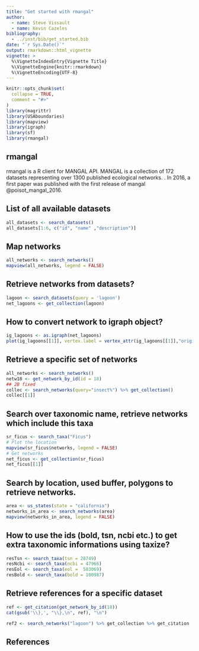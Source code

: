 ---
title: "Get started with rmangal"
author:
  - name: Steve Vissault
  - name: Kevin Cazeles
bibliography:
  - ../inst/bib/get_started.bib
date: "`r Sys.Date()`"
output: rmarkdown::html_vignette
vignette: >
  %\VignetteIndexEntry{Vignette Title}
  %\VignetteEngine{knitr::rmarkdown}
  %\VignetteEncoding{UTF-8}
---


```{r setup, include = FALSE}
knitr::opts_chunk$set(
  collapse = TRUE,
  comment = "#>"
)
library(magrittr)
library(USAboundaries)
library(mapview)
library(igraph)
library(sf)
library(rmangal)
```


## rmangal

rmangal is a R client for MANGAL API. MANGAL is a collection of 172
datasets representing over 1300 published ecological networks.
[](http://www.mangal.io/about/). In 2016, a first paper was published with the
first release of mangal @poisot_mangal_2016.



## List of all available datasets

```{R}
all_datasets <- search_datasets()
all_datasets[1:6, c("id", "name" ,"description")]
```

## Map networks

```{R}
all_networks <- search_networks()
mapview(all_networks, legend = FALSE)
```

## Retrieve networks from datasets?

```{R}
lagoon <- search_datasets(query = 'lagoon')
net_lagoons <- get_collection(lagoon)
```


## How to convert network to igraph object?

```{R}
ig_lagoons <- as.igraph(net_lagoons)
plot(ig_lagoons[[1]], vertex.label = vertex_attr(ig_lagoons[[1]],"original_name"))
```


## Retrieve a specific set of networks

```{R}
all_networks <- search_networks()
netw18 <- get_network_by_id(id = 18)
## 2B fixed
collec <- search_networks(query="insect%") %>% get_collection()
collec[[1]]
```

## Search over taxonomic name, retrieve networks which include this taxa

```{R}
sr_ficus <- search_taxa("Ficus")
# Plot the location
mapview(sr_ficus$networks, legend = FALSE)
# Get networks
net_ficus <- get_collection(sr_ficus)
net_ficus[[1]]
```

## Search by location, used buffer, polygons to retrieve networks.

```{R}
area <- us_states(state = "california")
networks_in_area <- search_networks(area)
mapview(networks_in_area, legend = FALSE)
```

## How to use the ids (bold, tsn, ncbi etc.) to get extra taxonomic informations using taxize?

```{R}
resTsn <- search_taxa(tsn = 28749)
resNcbi <- search_taxa(ncbi = 47966)
resEol <- search_taxa(eol =  583069)
resBold <- search_taxa(bold = 100987)
```

## Retrieve references for a specific dataset

```{R}
ref <- get_citation(get_network_by_id(18))
cat(gsub('\\},', "\\},\n", ref), "\n")

ref2 <- search_networks("lagoon") %>% get_collection %>% get_citation

```

## References
